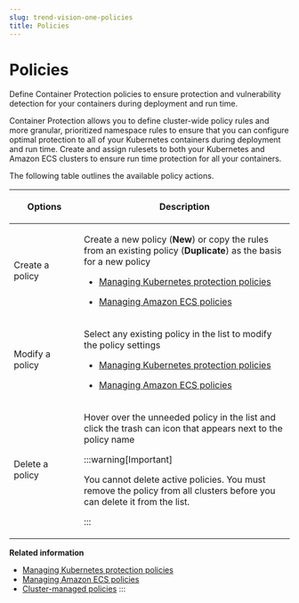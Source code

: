 ```yaml
---
slug: trend-vision-one-policies
title: Policies
---
```

# Policies

Define Container Protection policies to ensure protection and vulnerability detection for your containers during deployment and run time.

Container Protection allows you to define cluster-wide policy rules and more granular, prioritized namespace rules to ensure that you can configure optimal protection to all of your Kubernetes containers during deployment and run time. Create and assign rulesets to both your Kubernetes and Amazon ECS clusters to ensure run time protection for all your containers.

The following table outlines the available policy actions.

<table>
<colgroup>
<col style="width: 25%" />
<col style="width: 75%" />
</colgroup>
<thead>
<tr>
<th><p>Options</p></th>
<th><p>Description</p></th>
</tr>
</thead>
<tbody>
<tr>
<td><p>Create a policy</p></td>
<td><p>Create a new policy (<strong>New</strong>) or copy the rules from an existing policy (<strong>Duplicate</strong>) as the basis for a new policy</p>
<ul>
<li><p><a href="trend-vision-one-kubernetes-protection-policies">Managing Kubernetes protection policies</a></p></li>
<li><p><a href="trend-vision-one-managing-amazon-ecs-policies">Managing Amazon ECS policies</a></p></li>
</ul></td>
</tr>
<tr>
<td><p>Modify a policy</p></td>
<td><p>Select any existing policy in the list to modify the policy settings</p>
<ul>
<li><p><a href="trend-vision-one-kubernetes-protection-policies">Managing Kubernetes protection policies</a></p></li>
<li><p><a href="trend-vision-one-managing-amazon-ecs-policies">Managing Amazon ECS policies</a></p></li>
</ul></td>
</tr>
<tr>
<td><p>Delete a policy</p></td>
<td><p>Hover over the unneeded policy in the list and click the trash can icon that appears next to the policy name</p>


:::warning[Important]

<p>You cannot delete active policies. You must remove the policy from all clusters before you can delete it from the list.</p>


:::

</td>
</tr>
</tbody>
</table>

**Related information**

- [Managing Kubernetes protection policies](kubernetes-protection-policies.md "Container Protection policies for Kubernetes clusters contain deployment, continuous, and runtime rules that you can apply to entire clusters and that you can apply directly to namespaces within clusters.")
- [Managing Amazon ECS policies](managing-amazon-ecs-policies.md "Container Protection policies for Amazon ECS clusters contain runtime rules that you can apply to entire clusters.")
- [Cluster-managed policies](cluster-managed-policies.mdx)
:::
